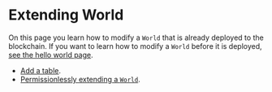 # Extending World

On this page you learn how to modify a `World` that is already deployed to the blockchain.
If you want to learn how to modify a `World` before it is deployed, [see the hello world page](./hello-world).

- [Add a table](extending-world/add-table).
- [Permissionlessly extending a `World`](extending-world/as-diff-user).
